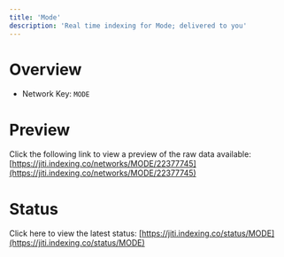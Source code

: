 ```yaml
---
title: 'Mode'
description: 'Real time indexing for Mode; delivered to you'
---
```


# Overview
- Network Key: `MODE`

# Preview
Click the following link to view a preview of the raw data available: [https://jiti.indexing.co/networks/MODE/22377745](https://jiti.indexing.co/networks/MODE/22377745)

# Status
Click here to view the latest status: [https://jiti.indexing.co/status/MODE](https://jiti.indexing.co/status/MODE)
